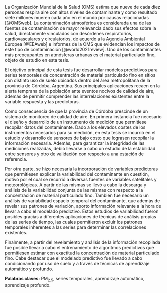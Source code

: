 \par La Organización Mundial de la Salud (OMS) estima que nueve de cada diez personas respira aire con altos niveles de contaminante y como resultado siete millones mueren cada año en el mundo por causas relacionadas [@OMSweb]. La contaminación atmosférica es considerada una de las fuentes de contaminación de mayor relevancia dado sus efectos sobre la salud, directamente vinculados con desórdenes respiratorios, cardiovasculares y circulatorios, de acuerdo a la Agencia Ambiental Europea [@EEAweb] e informes de la OMS que evidencian los impactos de este tipo de contaminación [@world2021review]. Uno de los contaminantes más preocupantes en atmósferas urbanas es el material particulado fino, objeto de estudio en esta tesis. 

\par El objetivo principal de esta tesis fue desarrollar modelos predictivos para series temporales de concentración de material particulado fino en sitios con distinto uso de suelo ubicados dentro del área metropolitana de la provincia de Córdoba, Argentina. Sus principales aplicaciones recaen en la alerta temprana de la población ante eventos nocivos de calidad de aire, además de permitir comprender las interrelaciones existentes entre la variable respuesta y las predictoras.  
  
\par Como consecuencia de que la provincia de Córdoba prescinde de un sistema de monitoreo de calidad de aire. En primera instancia fue necesario el diseño y desarrollo de un instrumento de medición que permitiese recopilar datos del contaminante. Dado a los elevados costes de los instrumentos necesarios para su medición, en esta tesis se incurrió en el estudio y desarrollo de sensores de bajo costo que lograsen recopilar la información necesaria. Además, para garantizar la integridad de las mediciones realizadas, debió llevarse a cabo un estudio de la estabilidad entre sensores y otro de validación con respecto a una estación de referencia. 
  
\par Por otra parte, se hizo necesaria la incorporación de variables predictoras que permitiesen explicar la variabilidad del contaminante en cuestión, motivo por el cual se recurrió a diversas fuentes de variables satelitales y meteorológicas. A partir de las mismas se llevó a cabo la descarga y análisis de la variabilidad conjunta de las mismas con respecto a la concentración de material particulado fino. También fue necesario un análisis de variabilidad espacio temporal del contaminante, que además de revelar sus patrones de variación, aporto información relevante a la hora de llevar a cabo el modelado predictivo. Estos estudios de variabilidad fueron posibles gracias a diferentes aplicaciones de técnicas de análisis propias de las series de tiempo, las cuales permitieron excluir los patrones temporales inherentes a las series para determinar las correlaciones existentes. 
  
\par Finalmente, a partir del revelamiento y análisis de la información recopilada fue posible llevar a cabo el entrenamiento de algoritmos predictivos que permitiesen estimar con exactitud la concentración de material particulado fino. Cabe destacar que el modelado predictivo fue llevado a cabo condicionando por uso de suelo y a través de técnicas de aprendizaje automático y profundo. 

**Palabras claves:** PM~2.5~, series temporales, aprendizaje automático, aprendizaje profundo.